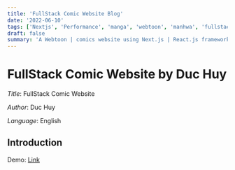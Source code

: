 ```yaml
---
title: 'FullStack Comic Website Blog'
date: '2022-06-10'
tags: ['Nextjs', 'Performance', 'manga', 'webtoon', 'manhwa', 'fullstack']
draft: false
summary: 'A Webtoon | comics website using Next.js | React.js framework as Front-end and Django-rest framwork as Back-end that allow users to post and read comics online, utilize pre-render which dramatically increases page performance'
---
```


# FullStack Comic Website by Duc Huy

_Title_: FullStack Comic Website

_Author_: Duc Huy

_Language_: English

## Introduction

Demo: [Link](https://fullstack-comic-app.vercel.app/)
